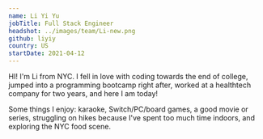 ```yaml
---
name: Li Yi Yu
jobTitle: Full Stack Engineer
headshot: ../images/team/Li-new.png
github: liyiy
country: US
startDate: 2021-04-12
---
```


HI! I'm Li from NYC. I fell in love with coding towards the end of college, jumped into a programming bootcamp right after, worked at a healthtech company for two years, and here I am today!

Some things I enjoy: karaoke, Switch/PC/board games, a good movie or series, struggling on hikes because I've spent too much time indoors, and exploring the NYC food scene.
